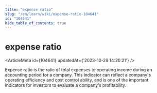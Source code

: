 ```yaml
---
title: "expense ratio"
slug: "/en/learn/wiki/expense-ratio-104641"
id: "104641"
hide_table_of_contents: true
---
```



# expense ratio

<ArticleMeta id={104641} updatedAt={'2023-10-26 14:20:21'} />
<div className='border-solid border-b border-t-0 my-4 border-[var(--ifm-color-gray-300)]' />

Expense ratio is the ratio of total expenses to operating income during an accounting period for a company. This indicator can reflect a company's operating efficiency and cost control ability, and is one of the important indicators for investors to evaluate a company's profitability.
